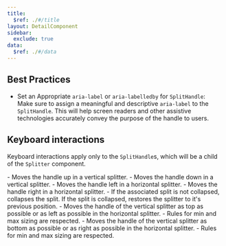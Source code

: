 ```yaml
---
title:
  $ref: ./#/title
layout: DetailComponent
sidebar:
  exclude: true
data:
  $ref: ./#/data
---
```


## Best Practices

- Set an Appropriate `aria-label` or `aria-labelledby` for `SplitHandle`:  
   Make sure to assign a meaningful and descriptive `aria-label` to the `SplitHandle`. This will help screen readers and other assistive technologies accurately convey the purpose of the handle to users.

## Keyboard interactions

Keyboard interactions apply only to the `SplitHandle`s, which will be a child of the `Splitter` component.

<KeyboardControls>

<KeyboardControl keyOrCombos="ArrowUp">
  - Moves the handle up in a vertical splitter.
</KeyboardControl>

<KeyboardControl keyOrCombos="ArrowDown">
  - Moves the handle down in a vertical splitter.
</KeyboardControl>

<KeyboardControl keyOrCombos="ArrowLeft">
  - Moves the handle left in a horizontal splitter.
</KeyboardControl>

<KeyboardControl keyOrCombos="ArrowRight">
  - Moves the handle right in a horizontal splitter.
</KeyboardControl>

<KeyboardControl keyOrCombos="Enter">
  - If the associated split is not collapsed, collapses the split. If the split
  is collapsed, restores the splitter to it's previous position.
</KeyboardControl>

<KeyboardControl keyOrCombos="Home">
  - Moves the handle of the vertical splitter as top as possible or as left as
  possible in the horizontal splitter. - Rules for min and max sizing are
  respected.
</KeyboardControl>

<KeyboardControl keyOrCombos="End">
  - Moves the handle of the vertical splitter as bottom as possible or as right
  as possible in the horizontal splitter. - Rules for min and max sizing are
  respected.
</KeyboardControl>

</KeyboardControls>
